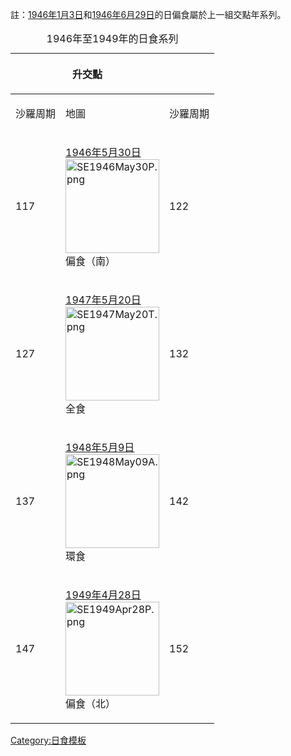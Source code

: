 {{Lunar year eclipse set info}}

註：[[1946年1月3日日食|1946年1月3日]]和[[1946年6月29日日食|1946年6月29日]]的日偏食屬於上一組交點年系列。
{| class="wikitable"
|+ 1946年至1949年的日食系列
!colspan=2|升交點
|rowspan=6|&nbsp;
!colspan=2|降交點
|- style="text-align:center;"
!沙羅周期||地圖
!沙羅周期||地圖
|- align=center
|117||[[1946年5月30日日食|1946年5月30日]]<BR>[[File:SE1946May30P.png|150px]]<BR>偏食（南）
|122||[[1946年11月23日日食|1946年11月23日]]<BR>[[File:SE1946Nov23P.png|150px]]<BR>偏食（北）
|- align=center
|127||[[1947年5月20日日食|1947年5月20日]]<BR>[[File:SE1947May20T.png|150px]]<BR>全食
|132||[[1947年11月12日日食|1947年11月12日]]<BR>[[File:SE1947Nov12A.png|150px]]<BR>環食
|- align=center
|137||[[1948年5月9日日食|1948年5月9日]]<BR>[[File:SE1948May09A.png|150px]]<BR>環食
|142||[[1948年11月1日日食|1948年11月1日]]<BR>[[File:SE1948Nov01T.png|150px]]<BR>全食
|- align=center
|147||[[1949年4月28日日食|1949年4月28日]]<BR>[[File:SE1949Apr28P.png|150px]]<BR>偏食（北）
|152||[[1949年10月21日日食|1949年10月21日]]<BR>[[File:SE1949Oct21P.png|150px]]<BR>偏食（南）
|}<noinclude>
[[Category:日食模板]]
</noinclude>